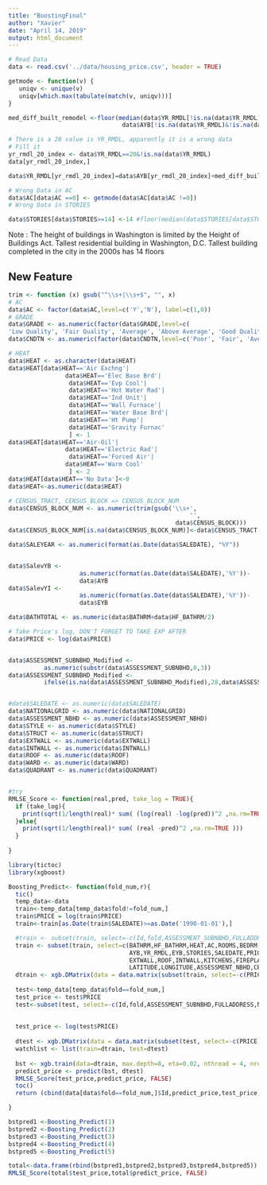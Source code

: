 ```yaml
---
title: "BoostingFinal"
author: "Xavier"
date: "April 14, 2019"
output: html_document
---
```



```r
# Read Data
data <- read.csv('../data/housing_price.csv', header = TRUE)
```



```r
getmode <- function(v) {
   uniqv <- unique(v)
   uniqv[which.max(tabulate(match(v, uniqv)))]
}

med_diff_built_remodel <-floor(median(data$YR_RMDL[!is.na(data$YR_RMDL)&!is.na(data$AYB)]- 
                                data$AYB[!is.na(data$YR_RMDL)&!is.na(data$AYB)] ))

# There is a 20 value is YR_RMDL, apparently it is a wrong data
# Fill it
yr_rmdl_20_index <- data$YR_RMDL==20&!is.na(data$YR_RMDL)
data[yr_rmdl_20_index,]

data$YR_RMDL[yr_rmdl_20_index]=data$AYB[yr_rmdl_20_index]+med_diff_built_remodel

# Wrong Data in AC
data$AC[data$AC ==0] <- getmode(data$AC[data$AC !=0])
# Wrong Data in STORIES

data$STORIES[data$STORIES>=14] <-14 #floor(median(data$STORIES[data$STORIES<14]))


```
Note : The height of buildings in Washington is limited by the Height of Buildings Act.  	Tallest residential building in Washington, D.C. Tallest building completed in the city in the 2000s has 14 floors

## New Feature
```r
trim <- function (x) gsub("^\\s+|\\s+$", "", x)
# AC
data$AC <- factor(data$AC,level=c('Y','N'), label=c(1,0))
# GRADE
data$GRADE <- as.numeric(factor(data$GRADE,level=c(
'Low Quality', 'Fair Quality', 'Average', 'Above Average', 'Good Quality', 'Very Good', 'Excellent', 'Superior', 'Exceptional-A', 'Exceptional-B', 'Exceptional-C', 'Exceptional-D', ordered= TRUE)))
data$CNDTN <- as.numeric(factor(data$CNDTN,level=c('Poor', 'Fair', 'Average', 'Good', 'Very Good','Excellent', ordered= TRUE)))

# HEAT
data$HEAT <- as.character(data$HEAT)
data$HEAT[data$HEAT=='Air Exchng'|
                data$HEAT=='Elec Base Brd'|
                 data$HEAT=='Evp Cool'|
                 data$HEAT=='Hot Water Rad'|
                 data$HEAT=='Ind Unit'|
                 data$HEAT=='Wall Furnace'|
                 data$HEAT=='Water Base Brd'|
                 data$HEAT=='Ht Pump'|
                 data$HEAT=='Gravity Furnac'
                 ] <- 1
data$HEAT[data$HEAT=='Air-Oil'|
                data$HEAT=='Electric Rad'|
                 data$HEAT=='Forced Air'|
                data$HEAT=='Warm Cool'
                 ] <- 2
data$HEAT[data$HEAT=='No Data']<-0
data$HEAT<-as.numeric(data$HEAT)

# CENSUS_TRACT, CENSUS_BLOCK => CENSUS_BLOCK_NUM
data$CENSUS_BLOCK_NUM <- as.numeric(trim(gsub('\\s+',
                                                   '',
                                               data$CENSUS_BLOCK)))
data$CENSUS_BLOCK_NUM[is.na(data$CENSUS_BLOCK_NUM)]<-data$CENSUS_TRACT[is.na(data$CENSUS_BLOCK_NUM)]*10000

data$SALEYEAR <- as.numeric(format(as.Date(data$SALEDATE), "%Y"))


data$SalevYB <-
                    as.numeric(format(as.Date(data$SALEDATE),'%Y'))-
                    data$AYB
data$SalevYI <-
                    as.numeric(format(as.Date(data$SALEDATE),'%Y'))-
                    data$EYB

data$BATHTOTAL <- as.numeric(data$BATHRM+data$HF_BATHRM/2)

# Take Price's log, DON'T FORGET TO TAKE EXP AFTER
data$PRICE <- log(data$PRICE)


data$ASSESSMENT_SUBNBHD_Modified <-
          as.numeric(substr(data$ASSESSMENT_SUBNBHD,0,3))
data$ASSESSMENT_SUBNBHD_Modified <-
          ifelse(is.na(data$ASSESSMENT_SUBNBHD_Modified),28,data$ASSESSMENT_SUBNBHD_Modified)


#data$SALEDATE <- as.numeric(data$SALEDATE)
data$NATIONALGRID <- as.numeric(data$NATIONALGRID)
data$ASSESSMENT_NBHD <- as.numeric(data$ASSESSMENT_NBHD)
data$STYLE <- as.numeric(data$STYLE)
data$STRUCT <- as.numeric(data$STRUCT)
data$EXTWALL <- as.numeric(data$EXTWALL)
data$INTWALL <- as.numeric(data$INTWALL)
data$ROOF <- as.numeric(data$ROOF)
data$WARD <- as.numeric(data$WARD)
data$QUADRANT <- as.numeric(data$QUADRANT)


#try
RMLSE_Score <- function(real,pred, take_log = TRUE){
  if (take_log){
    print(sqrt(1/length(real)* sum( (log(real) -log(pred))^2 ,na.rm=TRUE )))
  }else{
    print(sqrt(1/length(real)* sum( (real -pred)^2 ,na.rm=TRUE )))
  }
  
}

```

```r
library(tictoc)
library(xgboost)

Boosting_Predict<- function(fold_num,r){
  tic()
  temp_data<-data
  train<-temp_data[temp_data$fold!=fold_num,]
  train$PRICE = log(train$PRICE)
  train<-train[as.Date(train$SALEDATE)>=as.Date('1990-01-01'),]

  #train <- subset(train, select=-c(Id,fold,ASSESSMENT_SUBNBHD,FULLADDRESS,NATIONALGRID,CENSUS_BLOCK))
  train <- subset(train, select=c(BATHRM,HF_BATHRM,HEAT,AC,ROOMS,BEDRM,
                                  AYB,YR_RMDL,EYB,STORIES,SALEDATE,PRICE,GBA,STYLE,STRUCT,GRADE,CNDTN,
                                  EXTWALL,ROOF,INTWALL,KITCHENS,FIREPLACES,USECODE,LANDAREA,ZIPCODE,
                                  LATITUDE,LONGITUDE,ASSESSMENT_NBHD,CENSUS_TRACT,WARD,QUADRANT,SalevYB,SalevYI))
  dtrain <- xgb.DMatrix(data = data.matrix(subset(train, select=-c(PRICE))), label=train$PRICE)
  
  test<-temp_data[temp_data$fold==fold_num,]
  test_price <- test$PRICE
  test<-subset(test, select=-c(Id,fold,ASSESSMENT_SUBNBHD,FULLADDRESS,NATIONALGRID,CENSUS_BLOCK))
  
  
  test_price <- log(test$PRICE)
  
  dtest <- xgb.DMatrix(data = data.matrix(subset(test, select=-c(PRICE))), label=test_price)
  watchlist <- list(train=dtrain, test=dtest)
  
  bst <- xgb.train(data=dtrain, max.depth=8, eta=0.02, nthread = 4, nrounds=1300, watchlist=watchlist,verbose = 0)
  predict_price <- predict(bst, dtest)
  RMLSE_Score(test_price,predict_price, FALSE)
  toc()
  return (cbind(data[data$fold==fold_num,]$Id,predict_price,test_price))

}

bstpred1 <-Boosting_Predict(1)
bstpred2 <-Boosting_Predict(2)
bstpred3 <-Boosting_Predict(3)
bstpred4 <-Boosting_Predict(4)
bstpred5 <-Boosting_Predict(5)

total<-data.frame(rbind(bstpred1,bstpred2,bstpred3,bstpred4,bstpred5))
RMLSE_Score(total$test_price,total$predict_price, FALSE)

```

